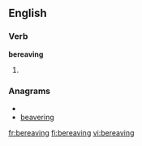 ==English==

===Verb===
'''bereaving'''

# {{present participle of|[[bereave]]}}

===Anagrams===
* {{alphagram|abeeginrv}}
* [[beavering#English|beavering]]


[[fr:bereaving]]
[[fi:bereaving]]
[[vi:bereaving]]